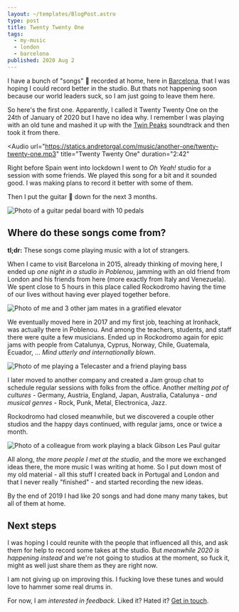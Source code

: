 ```yaml
---
layout: ~/templates/BlogPost.astro
type: post
title: Twenty Twenty One
tags:
  - my-music
  - london
  - barcelona
published: 2020 Aug 2
---
```


<Abstract>

I have a bunch of "songs" :guitar: recorded at home, here in [Barcelona](/tags/barcelona), that I was hoping I could record better in the studio. But thats not happening soon because our world leaders suck, so I am just going to leave them here.

</Abstract>

So here's the first one. Apparently, I called it Twenty Twenty One on the 24th of January of 2020 but I have no idea why. I remember I was playing with an old tune and mashed it up with the [Twin Peaks](https://www.youtube.com/watch?v=pXrjMaVoTy0) soundtrack and then took it from there.

<Audio
  url="https://statics.andretorgal.com/music/another-one/twenty-twenty-one.mp3"
  title="Twenty Twenty One"
  duration="2:42"
></Audio>

Right before Spain went into lockdown I went to _Oh Yeah!_ studio for a session with some friends. We played this song for a bit and it sounded good. I was making plans to record it better with some of them.

Then I put the guitar :guitar: down for the next 3 months.

![Photo of a guitar pedal board with 10 pedals](./media/oh-yeah.jpg 'Jamming at Oh Yeah! February 2020: Jumbotron pedal board')

## Where do these songs come from?

**tl;dr:** These songs come playing music with a lot of strangers.

When I came to visit Barcelona in 2015, already thinking of moving here, I ended up _one night in a studio in Poblenou_, jamming with an old friend from London and his friends from here (more exactly from Italy and Venezuela). We spent close to 5 hours in this place called Rockodromo having the time of our lives without having ever played together before.

![Photo of me and 3 other jam mates in a gratified elevator](./media/rockodromo.jpg 'Jamming at Rockodromo!, April 2015')

We eventually moved here in 2017 and my first job, teaching at Ironhack, was actually there in Poblenou. And among the teachers, students, and staff there were quite a few musicians. Ended up in Rockodromo again for epic jams with people from Catalunya, Cyprus, Norway, Chile, Guatemala, Ecuador, ... _Mind utterly and internationally blown_.

![Photo of me playing a Telecaster and a friend playing bass](./media/rockodromo-2.jpg 'Jamming at Rockodromo!, November 2017')

I later moved to another company and created a Jam group chat to schedule regular sessions with folks from the office. Another _melting pot of cultures_ - Germany, Austria, England, Japan, Australia, Catalunya - _and musical genres_ - Rock, Punk, Metal, Electronica, Jazz.

Rockodromo had closed meanwhile, but we discovered a couple other studios and the happy days continued, with regular jams, once or twice a month.

![Photo of a colleague from work playing a black Gibson Les Paul guitar](./media/gramophonia.jpg 'Jamming at Rockodromo, August 2019')

All along, _the more people I met at the studio_, and the more we exchanged ideas there, the more music I was writing at home. So I put down most of my old material - all this stuff I created back in Portugal and London and that I never really "finished" - and started recording the new ideas.

By the end of 2019 I had like 20 songs and had done many many takes, but all of them at home.

## Next steps

I was hoping I could reunite with the people that influenced all this, and ask them for help to record some takes at the studio. But _meanwhile 2020 is happening instead_ and we're not going to studios at the moment, so fuck it, might as well just share them as they are right now.

I am not giving up on improving this. I fucking love these tunes and would love to hammer some real drums in.

For now, I am _interested in feedback_. Liked it? Hated it? [Get in touch](/about#see-you-around).
